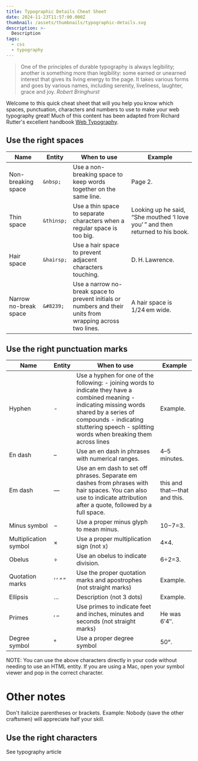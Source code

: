 ```yaml
---
title: Typographic Details Cheat Sheet
date: 2024-11-23T11:57:00.000Z
thumbnail: /assets/thumbnails/typographic-details.svg
description: >-
  Description
tags:
  - css
  - typography
---
```

<div id="typographic-details-article"></div>

> One of the principles of durable typography is always legibility; another is something more than legibility: some earned or unearned interest that gives its living energy to the page. It takes various forms and goes by various names, including serenity, liveliness, laughter, grace and joy.
> <cite>Robert Bringhurst</cite>

Welcome to this quick cheat sheet that will you help you know which spaces, punctuation, characters and numbers to use to make your web typography great! Much of this content has been adapted from Richard Rutter's excellent handbook [Web Typography](https://book.webtypography.net/).

## Use the right spaces

| Name | Entity | When to use | Example |
| -------- | ------- | ------- | ------- |
| Non-breaking space | `&nbsp;` | Use a non-breaking space to keep words together on the same line. | Page 2. |
| Thin space | `&thinsp;` | Use a thin space to separate characters when a regular space is too big. | Looking up he said, “She mouthed ‘I love you’ ” and then returned to his book. |
| Hair space | `&hairsp;` | Use a hair space to prevent adjacent characters touching. | D. H. Lawrence. |
| Narrow no-break space | `&#8239;` | Use a narrow no-break space to prevent initials or numbers and their units from wrapping across two lines. | A hair space is 1/24 em wide. |

## Use the right punctuation marks

| Name | Entity | When to use | Example |
| -------- | ------- | ------- | ------- |
| Hyphen | - | Use a hyphen for one of the following: - joining words to indicate they have a combined meaning - indicating missing words shared by a series of compounds - indicating stuttering speech - splitting words when breaking them across lines | Example. |
| En dash | – | Use an en dash in phrases with numerical ranges. | 4–5 minutes. |
| Em dash | — | Use an em dash to set off phrases. Separate em dashes from phrases with hair spaces. You can also use to indicate attribution after a quote, followed by a full space. | this and that — that and this. |
| Minus symbol | − | Use a proper minus glyph to mean minus. | 10−7=3. |
| Multiplication symbol | × | Use a proper multiplication sign (not x) | 4×4. |
| Obelus | ÷ | Use an obelus to indicate division. | 6÷2=3. |
| Quotation marks | ‘ ’ “ ” | Use the proper quotation marks and apostrophes (not straight marks) | Example. |
| Ellipsis | … | Description (not 3 dots) | Example. |
| Primes | ′ ″ | Use primes to indicate feet and inches, minutes and seconds (not straight marks) | He was 6′4″. |
| Degree symbol | ° | Use a proper degree symbol | 50°. |

NOTE: You can use the above characters directly in your code without needing to use an HTML entity. If you are using a Mac, open your symbol viewer and pop in the correct character.

# Other notes

Don't italicize parentheses or brackets.
Example: Nobody (save the other craftsmen) will appreciate half your skill.

## Use the right characters

See typography article